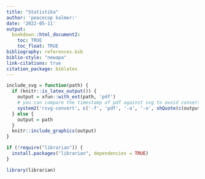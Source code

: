 ```yaml
---
title: "Statistika"
author: 'peacecop kalmer:'
date: '2022-05-11'
output:
  bookdown::html_document2:
    toc: TRUE
    toc_float: TRUE
bibliography: references.bib
biblio-style: "newapa"
link-citations: true
citation_package: biblatex
---
```


```r

include_svg = function(path) {
  if (knitr::is_latex_output()) {
    output = xfun::with_ext(path, 'pdf')
    # you can compare the timestamp of pdf against svg to avoid conversion if necessary
    system2('rsvg-convert', c('-f', 'pdf', '-a', '-o', shQuote(c(output, path))))
  } else {
    output = path
  }
  knitr::include_graphics(output)
}

if (!require("librarian")) {
  install.packages("librarian", dependencies = TRUE)
}

library(librarian)
```
